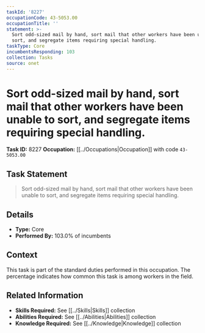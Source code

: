 ```yaml
---
taskId: '8227'
occupationCode: 43-5053.00
occupationTitle: ''
statement: >-
  Sort odd-sized mail by hand, sort mail that other workers have been unable to
  sort, and segregate items requiring special handling.
taskType: Core
incumbentsResponding: 103
collection: Tasks
source: onet
---
```

# Sort odd-sized mail by hand, sort mail that other workers have been unable to sort, and segregate items requiring special handling.

**Task ID:** 8227
**Occupation:** [[../Occupations|Occupation]] with code `43-5053.00`

## Task Statement

> Sort odd-sized mail by hand, sort mail that other workers have been unable to sort, and segregate items requiring special handling.

## Details

- **Type:** Core
- **Performed By:** 103.0% of incumbents

## Context

This task is part of the standard duties performed in this occupation. The percentage indicates how common this task is among workers in the field.

## Related Information

- **Skills Required:** See [[../Skills|Skills]] collection
- **Abilities Required:** See [[../Abilities|Abilities]] collection
- **Knowledge Required:** See [[../Knowledge|Knowledge]] collection
